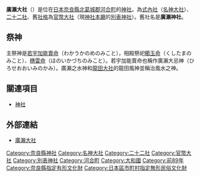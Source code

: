 {{日本神社
| name = 廣瀨大社
| img = File:Hirose Jinja Haiden.jpg
| img_capt = 拜殿
| image_width = 250px
| nihongo = 廣瀬大社
| hiragana = ひろせたいしゃ
| romaji = Hirose Taisha
| location = [[奈良縣|奈良縣]][[北葛城郡|北葛城郡]][[河合町|河合町]]大字川合99
| god = 若宇加能賣命
| type = [[式內社|式內社]]（[[名神大社|名神大社]]）・[[二十二社|二十二社]]・[[官幣大社|官幣大社]]・[[別表神社|別表神社]]
| struct = [[春日造|春日造]]
| title = [[神佛靈場巡拜之道|神佛靈場巡拜之道]]31番（奈良18番）
| open_year = [[崇神天皇|崇神天皇]]9年（紀元前89年）
| cere_date = 4月4日
|}}

'''廣瀨大社'''（{{lang|ja|ひろせたいしゃ}}）是位在[[日本|日本]][[奈良縣|奈良縣]][[北葛城郡|北葛城郡]][[河合町|河合町]]的[[神社|神社]]。為[[式內社|式內社]]（[[名神大社|名神大社]]）、[[二十二社|二十二社]]、舊[[社格|社格]]為[[官幣大社|官幣大社]]（現[[神社本廳|神社本廳]]的[[別表神社|別表神社]]）。舊社名是'''廣瀨神社'''。

== 祭神 ==
主祭神是[[若宇加能賣命|若宇加能賣命]]（わかうかのめのみこと），相殿祭祀[[饒速日命|櫛玉命]]（くしたまのみこと）、[[迦具土|穗雷命]]（ほのいかづちのみこと）。若宇加能賣命也稱作廣瀨大忌神（ひろせおおいみのかみ）。廣瀨之水神和[[龍田大社|龍田大社]]的龍田風神並稱治風水之神。

== 關連項目 ==
*[[神社|神社]]

== 外部連結 ==
{{Commonscat|Hirose-taisha}}
* [http://www.hirosetaisya.com/ 廣瀨大社] {{Wayback|url=http://www.hirosetaisya.com/ |date=20220623042405 }}

{{二十二社}}
{{近代社格制度}}

[[Category:奈良縣神社|Category:奈良縣神社]]
[[Category:名神大社|Category:名神大社]]
[[Category:二十二社|Category:二十二社]]
[[Category:官幣大社|Category:官幣大社]]
[[Category:別表神社|Category:別表神社]]
[[Category:河合町|Category:河合町]]
[[Category:大和國|Category:大和國]]
[[Category:前89年|Category:前89年]]
[[Category:奈良縣指定有形文化財|Category:奈良縣指定有形文化財]]
[[Category:日本區市町村指定無形民俗文化財|Category:日本區市町村指定無形民俗文化財]]